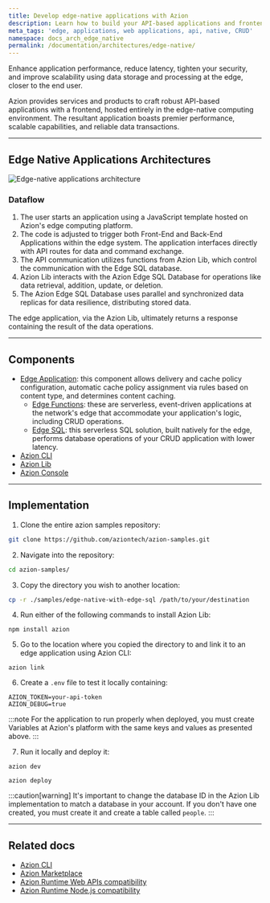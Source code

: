 ```yaml
---
title: Develop edge-native applications with Azion
description: Learn how to build your API-based applications and frontend entirely on the edge using edge-native computing.
meta_tags: 'edge, applications, web applications, api, native, CRUD'
namespace: docs_arch_edge_native
permalink: /documentation/architectures/edge-native/
---
```


Enhance application performance, reduce latency, tighten your security, and improve scalability using data storage and processing at the edge, closer to the end user.

Azion provides services and products to craft robust API-based applications with a frontend, hosted entirely in the edge-native computing environment. The resultant application boasts premier performance, scalable capabilities, and reliable data transactions.

---

## Edge Native Applications Architectures

![Edge-native applications architecture](/assets/docs/images/uploads/edge-native-arch.png) 

### Dataflow

1. The user starts an application using a JavaScript template hosted on Azion's edge computing platform. 
2. The code is adjusted to trigger both Front-End and Back-End Applications within the edge system. The application interfaces directly with API routes for data and command exchange.
3. The API communication utilizes functions from Azion Lib, which control the communication with the Edge SQL database.
4. Azion Lib interacts with the Azion Edge SQL Database for operations like data retrieval, addition, update, or deletion.
5. The Azion Edge SQL Database uses parallel and synchronized data replicas for data resilience, distributing stored data.

The edge application, via the Azion Lib, ultimately returns a response containing the result of the data operations.

---

## Components
- [Edge Application](/en/documentation/products/build/edge-application/): this component allows delivery and cache policy configuration, automatic cache policy assignment via rules based on content type, and determines content caching.
    - [Edge Functions](/en/documentation/products/build/edge-application/edge-functions/): these are serverless, event-driven applications at the network's edge that accommodate your application's logic, including CRUD operations.
    - [Edge SQL](/en/documentation/products/store/edge-sql/): this serverless SQL solution, built natively for the edge, performs database operations of your CRUD application with lower latency.
- [Azion CLI](/en/documentation/products/azion-cli/overview/)
- [Azion Lib](https://github.com/aziontech/lib)
- [Azion Console](/en/documentation/products/guides/getting-to-know-azion-console/)


---

## Implementation

1. Clone the entire azion samples repository:

```bash
git clone https://github.com/aziontech/azion-samples.git
```

2. Navigate into the repository:

```bash
cd azion-samples/
```

3. Copy the directory you wish to another location:

```bash
cp -r ./samples/edge-native-with-edge-sql /path/to/your/destination
```

4. Run either of the following commands to install Azion Lib: 

```
npm install azion
```

5. Go to the location where you copied the directory to and link it to an edge application using Azion CLI:

```
azion link
```

6. Create a `.env` file to test it locally containing: 

```
AZION_TOKEN=your-api-token
AZION_DEBUG=true
```

:::note 
For the application to run properly when deployed, you must create Variables at Azion's platform with the same keys and values as presented above.
:::

7. Run it locally and deploy it: 

```
azion dev
```

```
azion deploy 
```

:::caution[warning] 
It's important to change the database ID in the Azion Lib implementation to match a database in your account. If you don't have one created, you must create it and create a table called `people`.
::: 

---

##  Related docs

- [Azion CLI](/en/documentation/products/azion-cli/overview/)
- [Azion Marketplace](/en/documentation/products/marketplace/)
- [Azion Runtime Web APIs compatibility](/en/documentation/products/devtools/azion-edge-runtime/frameworks-compatibility/)
- [Azion Runtime Node.js compatibility](/en/documentation/products/azion-edge-runtime/compatibility/node/)